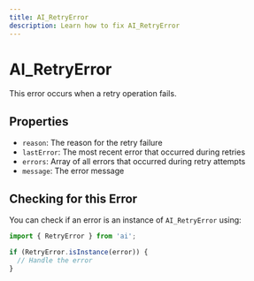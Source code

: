 ---
title: AI_RetryError
description: Learn how to fix AI_RetryError
---

# AI_RetryError

This error occurs when a retry operation fails.

## Properties

- `reason`: The reason for the retry failure
- `lastError`: The most recent error that occurred during retries
- `errors`: Array of all errors that occurred during retry attempts
- `message`: The error message

## Checking for this Error

You can check if an error is an instance of `AI_RetryError` using:

```typescript
import { RetryError } from 'ai';

if (RetryError.isInstance(error)) {
  // Handle the error
}
```
